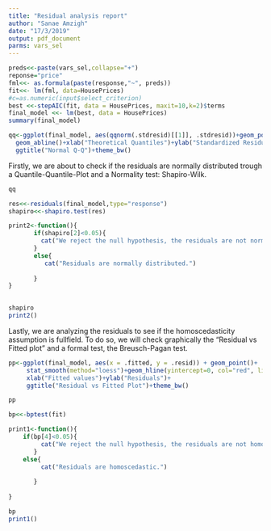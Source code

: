 ```yaml
---
title: "Residual analysis report"
author: "Sanae Amzigh"
date: "17/3/2019"
output: pdf_document
parms: vars_sel
---
```


```r
preds<<-paste(vars_sel,collapse="+")
reponse="price"
fml<<- as.formula(paste(response,"~", preds))
fit<<- lm(fml, data=HousePrices)
#c=as.numeric(input$select_criterion)
best <<-stepAIC(fit, data = HousePrices, maxit=10,k=2)$terms
final_model <<- lm(best, data = HousePrices)
summary(final_model)
```

```r
qq<-ggplot(final_model, aes(qqnorm(.stdresid)[[1]], .stdresid))+geom_point(na.rm = TRUE)+   
  geom_abline()+xlab("Theoretical Quantiles")+ylab("Standardized Residuals")+ 
  ggtitle("Normal Q-Q")+theme_bw()
```

Firstly, we are about to check if the residuals are normally distributed trough a Quantile-Quantile-Plot and a Normality test: Shapiro-Wilk. 

```r
qq
```


```r
res<<-residuals(final_model,type="response")
shapiro<<-shapiro.test(res)

print2<-function(){
       if(shapiro[2]<0.05){
         cat("We reject the null hypothesis, the residuals are not normally distributed.")
       }
       else{
          cat("Residuals are normally distributed.")
         
       }
}
       
```

```r
shapiro
print2()
```


Lastly, we are analyzing the residuals to see if the homoscedasticity assumption is fullfield. To do so, we will check graphically the "Residual vs Fitted plot" and a formal test, the Breusch-Pagan test.

```r
pp<-ggplot(final_model, aes(x = .fitted, y = .resid)) + geom_point()+
     stat_smooth(method="loess")+geom_hline(yintercept=0, col="red", linetype="dashed")+
     xlab("Fitted values")+ylab("Residuals")+
     ggtitle("Residual vs Fitted Plot")+theme_bw()
```

```r
pp
```

```r
bp<<-bptest(fit)

print1<-function(){
    if(bp[4]<0.05){
         cat("We reject the null hypothesis, the residuals are not homoscedastic.")
       }
    else{
         cat("Residuals are homoscedastic.")
         
       }
  
}
```


```r
bp
print1()
```

